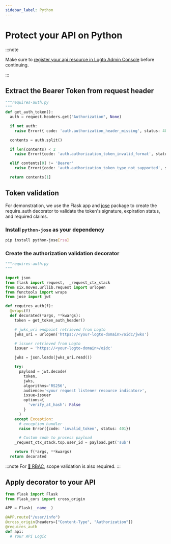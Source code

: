 ```yaml
---
sidebar_label: Python
---
```



# Protect your API on Python

:::note

Make sure to [register your api resource in Logto Admin Console](./README.mdx#register-the-api-resources-using-logto-admin-console) before continuing.

:::

## Extract the Bearer Token from request header

```python
"""requires-auth.py
"""
def get_auth_token():
  auth = request.headers.get("Authorization", None)

  if not auth:
    raise Error({ code: 'auth.authorization_header_missing', status: 401 })

  contents = auth.split()

  if len(contents) < 2
    raise Error({code: 'auth.authorization_token_invalid_format', status: 401})

  elif contents[0] != 'Bearer'
    raise Error({code: 'auth.authorization_token_type_not_supported', status: 401})

  return contents[1]

```

## Token validation

For demonstration, we use the Flask app and [jose](https://github.com/mpdavis/python-jose) package to create the require_auth decorator to validate the token's signature, expiration status, and required claims.

### Install `python-jose` as your dependency

```sh
pip install python-jose[rsa]
```

<RetrieveOidcConfiguration />

### Create the authorization validation decorator

```python
"""requires-auth.py
"""

import json
from flask import request,  _request_ctx_stack
from six.moves.urllib.request import urlopen
from functools import wraps
from jose import jwt

def requires_auth(f):
  @wraps(f)
  def decorated(*args, **kwargs):
    token = get_token_auth_header()

    # jwks_uri endpoint retrieved from Logto
    jwks_uri = urlopen('https://<your-logto-domain>/oidc/jwks')

    # issuer retrieved from Logto
    issuer = 'https://<your-logto-domain>/oidc'

    jwks = json.loads(jwks_uri.read())

    try:
      payload = jwt.decode(
        token,
        jwks,
        algorithms='RS256',
        audience='<your request listener resource indicator>',
        issue=issuer
        options={
          'verify_at_hash': False
        }
      )
    except Exception:
      # exception handler
      raise Error({code: 'invalid_token', status: 401})

      # Custom code to process payload
    _request_ctx_stack.top.user_id = payload.get('sub')

    return f(*args, **kwargs)
  return decorated

```

:::note
For [🔐 RBAC](/docs/recipes/rbac), scope validation is also required.
:::

## Apply decorator to your API

```python
from flask import Flask
from flask_cors import cross_origin

APP = Flask(__name__)

@APP.route("/user/info")
@cross_origin(headers=["Content-Type", "Authorization"])
@requires_auth
def api:
  # Your API Logic

```
